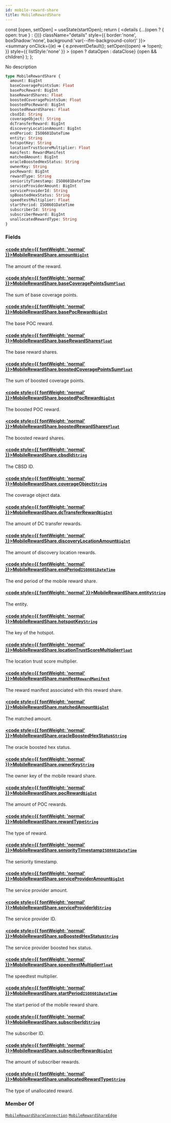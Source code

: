 ```yaml
---
id: mobile-reward-share
title: MobileRewardShare
---
```









  const [open, setOpen] = useState(startOpen);
  return (
    <details {...(open ? { open: true } : {})} className="details" style={{ border:'none', boxShadow:'none', background:'var(--ifm-background-color)' }}>
      <summary
        onClick={(e) => {
          e.preventDefault();
          setOpen((open) => !open);
        }}
        style={{ listStyle:'none' }}
      >
      {open ? dataOpen : dataClose}
      </summary>
      {open && children}
    </details>
  );
};








No description


```graphql
type MobileRewardShare {
  amount: BigInt
  baseCoveragePointsSum: Float
  basePocReward: BigInt
  baseRewardShares: Float
  boostedCoveragePointsSum: Float
  boostedPocReward: BigInt
  boostedRewardShares: Float
  cbsdId: String
  coverageObject: String
  dcTransferReward: BigInt
  discoveryLocationAmount: BigInt
  endPeriod: ISO8601DateTime
  entity: String
  hotspotKey: String
  locationTrustScoreMultiplier: Float
  manifest: RewardManifest
  matchedAmount: BigInt
  oracleBoostedHexStatus: String
  ownerKey: String
  pocReward: BigInt
  rewardType: String
  seniorityTimestamp: ISO8601DateTime
  serviceProviderAmount: BigInt
  serviceProviderId: String
  spBoostedHexStatus: String
  speedtestMultiplier: Float
  startPeriod: ISO8601DateTime
  subscriberId: String
  subscriberReward: BigInt
  unallocatedRewardType: String
}
```




### Fields

#### [<code style={{ fontWeight: 'normal' }}>MobileRewardShare.<b>amount</b></code>](#)<Bullet />[`BigInt`](/schema/types/scalars/big-int.mdx) <Badge class="badge badge--secondary" text="scalar"/> 
The amount of the reward.


#### [<code style={{ fontWeight: 'normal' }}>MobileRewardShare.<b>baseCoveragePointsSum</b></code>](#)<Bullet />[`Float`](/schema/types/scalars/float.mdx) <Badge class="badge badge--secondary" text="scalar"/> 
The sum of base coverage points.


#### [<code style={{ fontWeight: 'normal' }}>MobileRewardShare.<b>basePocReward</b></code>](#)<Bullet />[`BigInt`](/schema/types/scalars/big-int.mdx) <Badge class="badge badge--secondary" text="scalar"/> 
The base POC reward.


#### [<code style={{ fontWeight: 'normal' }}>MobileRewardShare.<b>baseRewardShares</b></code>](#)<Bullet />[`Float`](/schema/types/scalars/float.mdx) <Badge class="badge badge--secondary" text="scalar"/> 
The base reward shares.


#### [<code style={{ fontWeight: 'normal' }}>MobileRewardShare.<b>boostedCoveragePointsSum</b></code>](#)<Bullet />[`Float`](/schema/types/scalars/float.mdx) <Badge class="badge badge--secondary" text="scalar"/> 
The sum of boosted coverage points.


#### [<code style={{ fontWeight: 'normal' }}>MobileRewardShare.<b>boostedPocReward</b></code>](#)<Bullet />[`BigInt`](/schema/types/scalars/big-int.mdx) <Badge class="badge badge--secondary" text="scalar"/> 
The boosted POC reward.


#### [<code style={{ fontWeight: 'normal' }}>MobileRewardShare.<b>boostedRewardShares</b></code>](#)<Bullet />[`Float`](/schema/types/scalars/float.mdx) <Badge class="badge badge--secondary" text="scalar"/> 
The boosted reward shares.


#### [<code style={{ fontWeight: 'normal' }}>MobileRewardShare.<b>cbsdId</b></code>](#)<Bullet />[`String`](/schema/types/scalars/string.mdx) <Badge class="badge badge--secondary" text="scalar"/> 
The CBSD ID.


#### [<code style={{ fontWeight: 'normal' }}>MobileRewardShare.<b>coverageObject</b></code>](#)<Bullet />[`String`](/schema/types/scalars/string.mdx) <Badge class="badge badge--secondary" text="scalar"/> 
The coverage object data.


#### [<code style={{ fontWeight: 'normal' }}>MobileRewardShare.<b>dcTransferReward</b></code>](#)<Bullet />[`BigInt`](/schema/types/scalars/big-int.mdx) <Badge class="badge badge--secondary" text="scalar"/> 
The amount of DC transfer rewards.


#### [<code style={{ fontWeight: 'normal' }}>MobileRewardShare.<b>discoveryLocationAmount</b></code>](#)<Bullet />[`BigInt`](/schema/types/scalars/big-int.mdx) <Badge class="badge badge--secondary" text="scalar"/> 
The amount of discovery location rewards.


#### [<code style={{ fontWeight: 'normal' }}>MobileRewardShare.<b>endPeriod</b></code>](#)<Bullet />[`ISO8601DateTime`](/schema/types/scalars/iso8601-date-time.mdx) <Badge class="badge badge--secondary" text="scalar"/> 
The end period of the mobile reward share.


#### [<code style={{ fontWeight: 'normal' }}>MobileRewardShare.<b>entity</b></code>](#)<Bullet />[`String`](/schema/types/scalars/string.mdx) <Badge class="badge badge--secondary" text="scalar"/> 
The entity.


#### [<code style={{ fontWeight: 'normal' }}>MobileRewardShare.<b>hotspotKey</b></code>](#)<Bullet />[`String`](/schema/types/scalars/string.mdx) <Badge class="badge badge--secondary" text="scalar"/> 
The key of the hotspot.


#### [<code style={{ fontWeight: 'normal' }}>MobileRewardShare.<b>locationTrustScoreMultiplier</b></code>](#)<Bullet />[`Float`](/schema/types/scalars/float.mdx) <Badge class="badge badge--secondary" text="scalar"/> 
The location trust score multiplier.


#### [<code style={{ fontWeight: 'normal' }}>MobileRewardShare.<b>manifest</b></code>](#)<Bullet />[`RewardManifest`](/schema/types/objects/reward-manifest.mdx) <Badge class="badge badge--secondary" text="object"/> 
The reward manifest associated with this reward share.


#### [<code style={{ fontWeight: 'normal' }}>MobileRewardShare.<b>matchedAmount</b></code>](#)<Bullet />[`BigInt`](/schema/types/scalars/big-int.mdx) <Badge class="badge badge--secondary" text="scalar"/> 
The matched amount.


#### [<code style={{ fontWeight: 'normal' }}>MobileRewardShare.<b>oracleBoostedHexStatus</b></code>](#)<Bullet />[`String`](/schema/types/scalars/string.mdx) <Badge class="badge badge--secondary" text="scalar"/> 
The oracle boosted hex status.


#### [<code style={{ fontWeight: 'normal' }}>MobileRewardShare.<b>ownerKey</b></code>](#)<Bullet />[`String`](/schema/types/scalars/string.mdx) <Badge class="badge badge--secondary" text="scalar"/> 
The owner key of the mobile reward share.


#### [<code style={{ fontWeight: 'normal' }}>MobileRewardShare.<b>pocReward</b></code>](#)<Bullet />[`BigInt`](/schema/types/scalars/big-int.mdx) <Badge class="badge badge--secondary" text="scalar"/> 
The amount of POC rewards.


#### [<code style={{ fontWeight: 'normal' }}>MobileRewardShare.<b>rewardType</b></code>](#)<Bullet />[`String`](/schema/types/scalars/string.mdx) <Badge class="badge badge--secondary" text="scalar"/> 
The type of reward.


#### [<code style={{ fontWeight: 'normal' }}>MobileRewardShare.<b>seniorityTimestamp</b></code>](#)<Bullet />[`ISO8601DateTime`](/schema/types/scalars/iso8601-date-time.mdx) <Badge class="badge badge--secondary" text="scalar"/> 
The seniority timestamp.


#### [<code style={{ fontWeight: 'normal' }}>MobileRewardShare.<b>serviceProviderAmount</b></code>](#)<Bullet />[`BigInt`](/schema/types/scalars/big-int.mdx) <Badge class="badge badge--secondary" text="scalar"/> 
The service provider amount.


#### [<code style={{ fontWeight: 'normal' }}>MobileRewardShare.<b>serviceProviderId</b></code>](#)<Bullet />[`String`](/schema/types/scalars/string.mdx) <Badge class="badge badge--secondary" text="scalar"/> 
The service provider ID.


#### [<code style={{ fontWeight: 'normal' }}>MobileRewardShare.<b>spBoostedHexStatus</b></code>](#)<Bullet />[`String`](/schema/types/scalars/string.mdx) <Badge class="badge badge--secondary" text="scalar"/> 
The service provider boosted hex status.


#### [<code style={{ fontWeight: 'normal' }}>MobileRewardShare.<b>speedtestMultiplier</b></code>](#)<Bullet />[`Float`](/schema/types/scalars/float.mdx) <Badge class="badge badge--secondary" text="scalar"/> 
The speedtest multiplier.


#### [<code style={{ fontWeight: 'normal' }}>MobileRewardShare.<b>startPeriod</b></code>](#)<Bullet />[`ISO8601DateTime`](/schema/types/scalars/iso8601-date-time.mdx) <Badge class="badge badge--secondary" text="scalar"/> 
The start period of the mobile reward share.


#### [<code style={{ fontWeight: 'normal' }}>MobileRewardShare.<b>subscriberId</b></code>](#)<Bullet />[`String`](/schema/types/scalars/string.mdx) <Badge class="badge badge--secondary" text="scalar"/> 
The subscriber ID.


#### [<code style={{ fontWeight: 'normal' }}>MobileRewardShare.<b>subscriberReward</b></code>](#)<Bullet />[`BigInt`](/schema/types/scalars/big-int.mdx) <Badge class="badge badge--secondary" text="scalar"/> 
The amount of subscriber rewards.


#### [<code style={{ fontWeight: 'normal' }}>MobileRewardShare.<b>unallocatedRewardType</b></code>](#)<Bullet />[`String`](/schema/types/scalars/string.mdx) <Badge class="badge badge--secondary" text="scalar"/> 
The type of unallocated reward.






### Member Of

[`MobileRewardShareConnection`](/schema/types/objects/mobile-reward-share-connection.mdx)  <Badge class="badge badge--secondary" text="object"/><Bullet />[`MobileRewardShareEdge`](/schema/types/objects/mobile-reward-share-edge.mdx)  <Badge class="badge badge--secondary" text="object"/>

